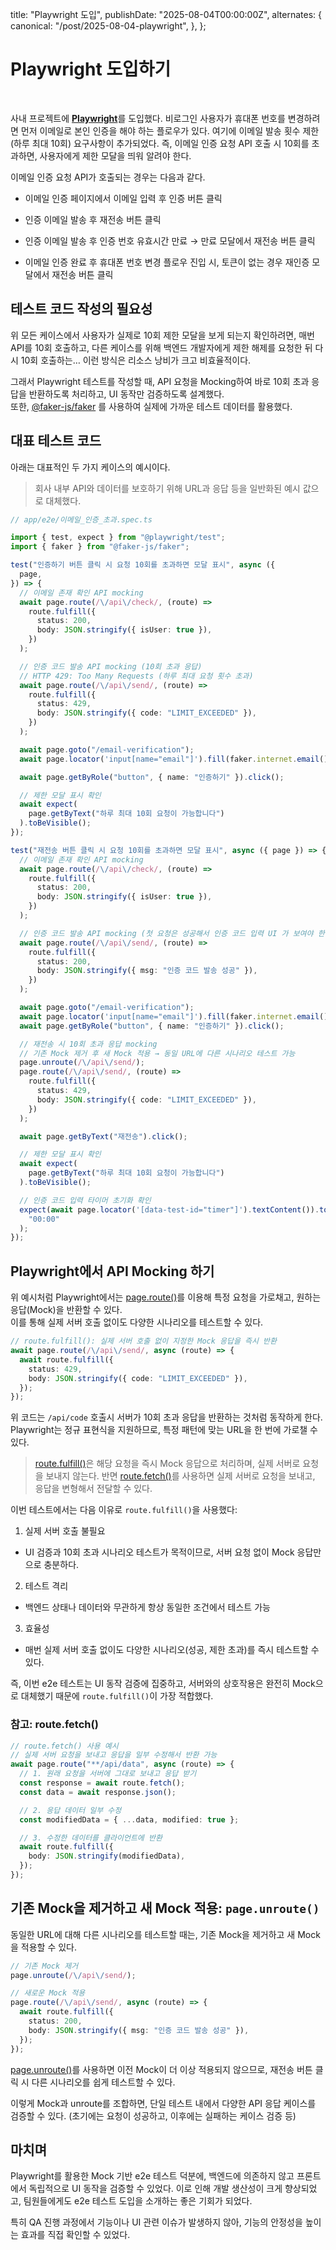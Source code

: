   title: "Playwright 도입",
  publishDate: "2025-08-04T00:00:00Z",
  alternates: {
    canonical: "/post/2025-08-04-playwright",
  },
};

# Playwright 도입하기

<br />

사내 프로젝트에 [**Playwright**](https://playwright.dev/)를 도입했다.
비로그인 사용자가 휴대폰 번호를 변경하려면 먼저 이메일로 본인 인증을 해야 하는 플로우가 있다. 여기에 이메일 발송 횟수 제한(하루 최대 10회) 요구사항이 추가되었다.
즉, 이메일 인증 요청 API 호출 시 10회를 초과하면, 사용자에게 제한 모달을 띄워 알려야 한다.

이메일 인증 요청 API가 호출되는 경우는 다음과 같다.

- 이메일 인증 페이지에서 이메일 입력 후 인증 버튼 클릭

- 인증 이메일 발송 후 재전송 버튼 클릭

- 인증 이메일 발송 후 인증 번호 유효시간 만료 → 만료 모달에서 재전송 버튼 클릭

- 이메일 인증 완료 후 휴대폰 번호 변경 플로우 진입 시, 토큰이 없는 경우 재인증 모달에서 재전송 버튼 클릭

## 테스트 코드 작성의 필요성

위 모든 케이스에서 사용자가 실제로 10회 제한 모달을 보게 되는지 확인하려면, 매번 API를 10회 호출하고, 다른 케이스를 위해 백엔드 개발자에게 제한 해제를 요청한 뒤 다시 10회 호출하는…
이런 방식은 리소스 낭비가 크고 비효율적이다.

그래서 Playwright 테스트를 작성할 때, API 요청을 Mocking하여 바로 10회 초과 응답을 반환하도록 처리하고, UI 동작만 검증하도록 설계했다.  
또한, [@faker-js/faker](https://fakerjs.dev/api/) 를 사용하여 실제에 가까운 테스트 데이터를 활용했다.

## 대표 테스트 코드

아래는 대표적인 두 가지 케이스의 예시이다.

> 회사 내부 API와 데이터를 보호하기 위해 URL과 응답 등을 일반화된 예시 값으로 대체했다.

```ts
// app/e2e/이메일_인증_초과.spec.ts

import { test, expect } from "@playwright/test";
import { faker } from "@faker-js/faker";

test("인증하기 버튼 클릭 시 요청 10회를 초과하면 모달 표시", async ({
  page,
}) => {
  // 이메일 존재 확인 API mocking
  await page.route(/\/api\/check/, (route) =>
    route.fulfill({
      status: 200,
      body: JSON.stringify({ isUser: true }),
    })
  );

  // 인증 코드 발송 API mocking (10회 초과 응답)
  // HTTP 429: Too Many Requests (하루 최대 요청 횟수 초과)
  await page.route(/\/api\/send/, (route) =>
    route.fulfill({
      status: 429,
      body: JSON.stringify({ code: "LIMIT_EXCEEDED" }),
    })
  );

  await page.goto("/email-verification");
  await page.locator('input[name="email"]').fill(faker.internet.email());

  await page.getByRole("button", { name: "인증하기" }).click();

  // 제한 모달 표시 확인
  await expect(
    page.getByText("하루 최대 10회 요청이 가능합니다")
  ).toBeVisible();
});

test("재전송 버튼 클릭 시 요청 10회를 초과하면 모달 표시", async ({ page }) => {
  // 이메일 존재 확인 API mocking
  await page.route(/\/api\/check/, (route) =>
    route.fulfill({
      status: 200,
      body: JSON.stringify({ isUser: true }),
    })
  );

  // 인증 코드 발송 API mocking (첫 요청은 성공해서 인증 코드 입력 UI 가 보여야 한다)
  await page.route(/\/api\/send/, (route) =>
    route.fulfill({
      status: 200,
      body: JSON.stringify({ msg: "인증 코드 발송 성공" }),
    })
  );

  await page.goto("/email-verification");
  await page.locator('input[name="email"]').fill(faker.internet.email());
  await page.getByRole("button", { name: "인증하기" }).click();

  // 재전송 시 10회 초과 응답 mocking
  // 기존 Mock 제거 후 새 Mock 적용 → 동일 URL에 다른 시나리오 테스트 가능
  page.unroute(/\/api\/send/);
  page.route(/\/api\/send/, (route) =>
    route.fulfill({
      status: 429,
      body: JSON.stringify({ code: "LIMIT_EXCEEDED" }),
    })
  );

  await page.getByText("재전송").click();

  // 제한 모달 표시 확인
  await expect(
    page.getByText("하루 최대 10회 요청이 가능합니다")
  ).toBeVisible();

  // 인증 코드 입력 타이머 초기화 확인
  expect(await page.locator('[data-test-id="timer"]').textContent()).toBe(
    "00:00"
  );
});
```

## Playwright에서 API Mocking 하기

위 예시처럼 Playwright에서는 [page.route()](https://playwright.dev/docs/api/class-route)를 이용해 특정 요청을 가로채고, 원하는 응답(Mock)을 반환할 수 있다.  
이를 통해 실제 서버 호출 없이도 다양한 시나리오를 테스트할 수 있다.

```ts
// route.fulfill(): 실제 서버 호출 없이 지정한 Mock 응답을 즉시 반환
await page.route(/\/api\/send/, async (route) => {
  await route.fulfill({
    status: 429,
    body: JSON.stringify({ code: "LIMIT_EXCEEDED" }),
  });
});
```

위 코드는 `/api/code` 호출시 서버가 10회 초과 응답을 반환하는 것처럼 동작하게 한다.  
Playwright는 정규 표현식을 지원하므로, 특정 패턴에 맞는 URL을 한 번에 가로챌 수 있다.

> [route.fulfill()](https://playwright.dev/docs/api/class-route#route-fulfill)은 해당 요청을 즉시 Mock 응답으로 처리하며, 실제 서버로 요청을 보내지 않는다.
> 반면 [route.fetch()](https://playwright.dev/docs/api/class-route#route-fetch)를 사용하면 실제 서버로 요청을 보내고, 응답을 변형해서 전달할 수 있다.

이번 테스트에서는 다음 이유로 `route.fulfill()`을 사용했다:

1. 실제 서버 호출 불필요

- UI 검증과 10회 초과 시나리오 테스트가 목적이므로, 서버 요청 없이 Mock 응답만으로 충분하다.

2. 테스트 격리

- 백엔드 상태나 데이터와 무관하게 항상 동일한 조건에서 테스트 가능

3. 효율성

- 매번 실제 서버 호출 없이도 다양한 시나리오(성공, 제한 초과)를 즉시 테스트할 수 있다.

즉, 이번 e2e 테스트는 UI 동작 검증에 집중하고, 서버와의 상호작용은 완전히 Mock으로 대체했기 때문에 `route.fulfill()`이 가장 적합했다.

### 참고: route.fetch()

```ts
// route.fetch() 사용 예시
// 실제 서버 요청을 보내고 응답을 일부 수정해서 반환 가능
await page.route("**/api/data", async (route) => {
  // 1. 원래 요청을 서버에 그대로 보내고 응답 받기
  const response = await route.fetch();
  const data = await response.json();

  // 2. 응답 데이터 일부 수정
  const modifiedData = { ...data, modified: true };

  // 3. 수정한 데이터를 클라이언트에 반환
  await route.fulfill({
    body: JSON.stringify(modifiedData),
  });
});
```

## 기존 Mock을 제거하고 새 Mock 적용: `page.unroute()`

동일한 URL에 대해 다른 시나리오를 테스트할 때는, 기존 Mock을 제거하고 새 Mock을 적용할 수 있다.

```ts
// 기존 Mock 제거
page.unroute(/\/api\/send/);

// 새로운 Mock 적용
page.route(/\/api\/send/, async (route) => {
  await route.fulfill({
    status: 200,
    body: JSON.stringify({ msg: "인증 코드 발송 성공" }),
  });
});
```

[page.unroute()](https://playwright.dev/docs/api/class-browsercontext#browser-context-unroute)를 사용하면 이전 Mock이 더 이상 적용되지 않으므로, 재전송 버튼 클릭 시 다른 시나리오를 쉽게 테스트할 수 있다.

이렇게 Mock과 unroute를 조합하면, 단일 테스트 내에서 다양한 API 응답 케이스를 검증할 수 있다. (초기에는 요청이 성공하고, 이후에는 실패하는 케이스 검증 등)

## 마치며

Playwright를 활용한 Mock 기반 e2e 테스트 덕분에, 백엔드에 의존하지 않고 프론트에서 독립적으로 UI 동작을 검증할 수 있었다.
이로 인해 개발 생산성이 크게 향상되었고, 팀원들에게도 e2e 테스트 도입을 소개하는 좋은 기회가 되었다.

특히 QA 진행 과정에서 기능이나 UI 관련 이슈가 발생하지 않아, 기능의 안정성을 높이는 효과를 직접 확인할 수 있었다.
